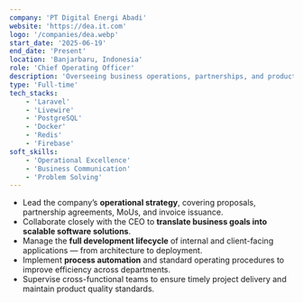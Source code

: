 ```yaml
---
company: 'PT Digital Energi Abadi'
website: 'https://dea.it.com'
logo: '/companies/dea.webp'
start_date: '2025-06-19'
end_date: 'Present'
location: 'Banjarbaru, Indonesia'
role: 'Chief Operating Officer'
description: 'Overseeing business operations, partnerships, and product development to drive the company’s SaaS ecosystem.'
type: 'Full-time'
tech_stacks:
    - 'Laravel'
    - 'Livewire'
    - 'PostgreSQL'
    - 'Docker'
    - 'Redis'
    - 'Firebase'
soft_skills:
    - 'Operational Excellence'
    - 'Business Communication'
    - 'Problem Solving'
---
```


- Lead the company’s **operational strategy**, covering proposals, partnership agreements, MoUs, and invoice issuance.
- Collaborate closely with the CEO to **translate business goals into scalable software solutions**.
- Manage the **full development lifecycle** of internal and client-facing applications — from architecture to deployment.
- Implement **process automation** and standard operating procedures to improve efficiency across departments.
- Supervise cross-functional teams to ensure timely project delivery and maintain product quality standards.